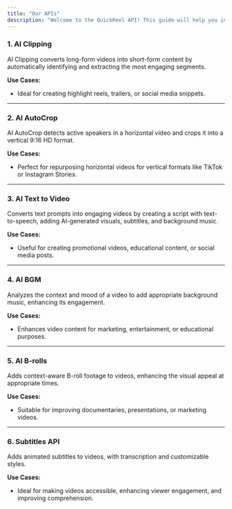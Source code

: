 ```yaml
---
title: "Our APIs"
description: "Welcome to the QuickReel API! This guide will help you integrate our powerful AI-driven video processing features into your application."
---
```


### 1. AI Clipping

AI Clipping converts long-form videos into short-form content by automatically identifying and extracting the most engaging segments.

**Use Cases:**
- Ideal for creating highlight reels, trailers, or social media snippets.

---

### 2. AI AutoCrop

AI AutoCrop detects active speakers in a horizontal video and crops it into a vertical 9:16 HD format.

**Use Cases:**
- Perfect for repurposing horizontal videos for vertical formats like TikTok or Instagram Stories.

---

### 3. AI Text to Video

Converts text prompts into engaging videos by creating a script with text-to-speech, adding AI-generated visuals, subtitles, and background music.

**Use Cases:**
- Useful for creating promotional videos, educational content, or social media posts.

---

### 4. AI BGM

Analyzes the context and mood of a video to add appropriate background music, enhancing its engagement.

**Use Cases:**
- Enhances video content for marketing, entertainment, or educational purposes.

---

### 5. AI B-rolls

Adds context-aware B-roll footage to videos, enhancing the visual appeal at appropriate times.

**Use Cases:**
- Suitable for improving documentaries, presentations, or marketing videos.

---

### 6. Subtitles API

Adds animated subtitles to videos, with transcription and customizable styles.

**Use Cases:**
- Ideal for making videos accessible, enhancing viewer engagement, and improving comprehension.


